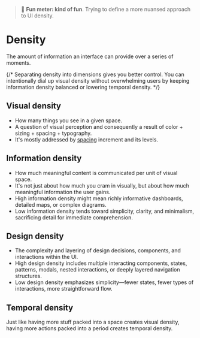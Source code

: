 
<Meta title="Foundations/Density*" />

> 🙂 **Fun meter: kind of fun**. Trying to define a more nuansed approach to UI density.

# Density

The amount of information an interface can provide over a series of moments.

{/*
Separating density into dimensions gives you better control. You can intentionally dial up
visual density without overwhelming users by keeping information density balanced
or lowering temporal density.
*/}

## Visual density

- How many things you see in a given space.
- A question of visual perception and consequently a result of color + sizing + spacing + typography.
- It's mostly addressed by [spacing](../?path=/docs/foundations-spacing--docs) increment and its levels.

## Information density

- How much meaningful content is communicated per unit of visual space.
- It's not just about how much you cram in visually, but about how much meaningful information the user gains.
- High information density might mean richly informative dashboards, detailed maps, or complex diagrams.
- Low information density tends toward simplicity, clarity, and minimalism, sacrificing detail for immediate comprehension.

## Design density

- The complexity and layering of design decisions, components, and interactions within the UI.
- High design density includes multiple interacting components, states, patterns, modals, nested interactions, or deeply layered navigation structures.
- Low design density emphasizes simplicity—fewer states, fewer types of interactions, more straightforward flow.

## Temporal density

Just like having more stuff packed into a space creates visual density, having more actions packed into a period creates temporal density.